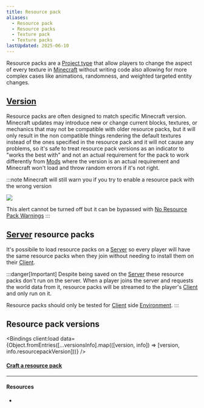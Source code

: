 ```yaml
---
title: Resource pack
aliases:
  - Resource pack
  - Resource packs
  - Texture pack
  - Texture packs
lastUpdated: 2025-06-10
---
```




Resource packs are a [Project type](/projecttype) that allow players to change the aspect of every texture in [Minecraft](/minecraft) without writing code also allowing for more complex cases like animations, randomness, and weighted targeted entity changes.

## [Version](/versions)
Resource packs are often designed to match specific Minecraft version.
Minecraft updates may introduce new or change current blocks, textures, or mechanics that may not be compatible with older resource packs, but it will only result in the non compatible things rendering the default textures instead of the ones specified in the resource pack and it will not cause any problems, so it's safe to treat resource pack versions as an indicator to "works the best with" and not an actual requirement for the pack to work differently from [Mods](/mod) where the version is an actual requirement and Minecraft won't load and throw random errors if it's not right.

:::note
Minecraft will still warn you if you try to enable a resource pack with the wrong version

![](~/assets/deprecatedresourcepackwarning.png)

This alert cannot be turned off but it can be bypassed with [No Resource Pack Warnings](https://modpackker.vercel.app/project/no-resource-pack-warnings)
:::

## [Server](/server) resource packs
It's possibile to load resource packs on a [Server](/server) so every player will have the same resource packs when they join without needing to install them on their [Client](/client).

:::danger[Important]
Despite being saved on the [Server](/server) these resource packs don't run on the server. When a player joins the server and requests the world data from it, resource packs will be streamed to the player's [Client](/client) and only run on it.

Resource packs should only be tested for [Client](/client) side [Environment](/environment).
:::

## Resource pack versions

<Bindings client:load data={Object.fromEntries([...versionsInfo].map(([version, info]) => [version, info.resourcepackVersion]))} />

#### [Craft a resource pack](/craftresourcepack)

---

#### Resources

- <Wiki src="https://minecraft.wiki/w/Resource_pack" />